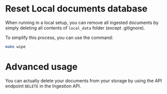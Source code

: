 # Reset Local documents database

When running in a local setup, you can remove all ingested documents by simply
deleting all contents of `local_data` folder (except .gitignore).

To simplify this process, you can use the command:
```bash
make wipe
```

# Advanced usage

You can actually delete your documents from your storage by using the
API endpoint `DELETE` in the Ingestion API.